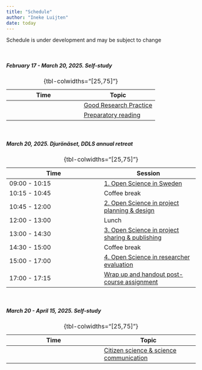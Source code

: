 ```yaml
---
title: "Schedule"
author: "Ineke Luijten"
date: today
---
```



::: {.callout-note}
Schedule is under development and may be subject to change
:::
 

<br/>

##### February 17 - March 20, 2025. Self-study 

| Time | Topic |
|------|------|
|  | [Good Research Practice](https://scilifelab-training.github.io/open-science/2505/Session1.html) |
|  | [Preparatory reading](https://scilifelab-training.github.io/open-science/2505/Session1.html) |
: {tbl-colwidths="[25,75]"}  

<br/>

##### March 20, 2025. Djurönäset, DDLS annual retreat

| Time | Session |
|------|------|
| 09:00 - 10:15 | [1. Open Science in Sweden](https://scilifelab-training.github.io/open-science/2505/Session2.html) |
| 10:15 - 10:45 | Coffee break |
| 10:45 - 12:00 | [2. Open Science in project planning & design](https://scilifelab-training.github.io/open-science/2505/Session3.html) |
| 12:00 - 13:00 | Lunch |
| 13:00 - 14:30 | [3. Open Science in project sharing & publishing](https://scilifelab-training.github.io/open-science/2505/Session3.html) |
| 14:30 - 15:00 | Coffee break |
| 15:00 - 17:00 | [4. Open Science in researcher evaluation](https://scilifelab-training.github.io/open-science/2505/Session3.html) |
| 17:00 - 17:15 | [Wrap up and handout post-course assignment](https://scilifelab-training.github.io/open-science/2505/Session3.html) |
: {tbl-colwidths="[25,75]"}  

<br/>
     
##### March 20 - April 15, 2025. Self-study    

| Time | Topic |
|------|------|
|  | [Citizen science & science communication](https://scilifelab-training.github.io/open-science/2505/Session1.html) |
: {tbl-colwidths="[25,75]"} 

<br/>


